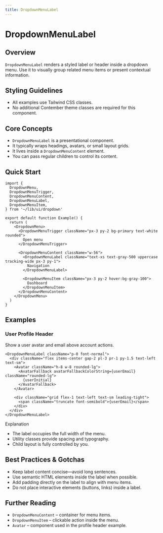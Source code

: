 ```yaml
---
title: DropdownMenuLabel
---
```


<!-- Edited by human: false -->
<!-- Examples count: 1 -->
<!-- Source examples: 0 -->
<!-- Playground examples: 1 -->
<!-- External examples: 0 -->
<!-- Import examples: 1 -->

# DropdownMenuLabel

## Overview
`DropdownMenuLabel` renders a styled label or header inside a dropdown menu.
Use it to visually group related menu items or present contextual information.

## Styling Guidelines
* All examples use Tailwind CSS classes.
* No additional Contember theme classes are required for this component.

## Core Concepts
* `DropdownMenuLabel` is a presentational component.
* It typically wraps headings, avatars, or small layout grids.
* It lives inside a `DropdownMenuContent` element.
* You can pass regular children to control its content.

## Quick Start
```tsx
import {
  DropdownMenu,
  DropdownMenuTrigger,
  DropdownMenuContent,
  DropdownMenuLabel,
  DropdownMenuItem,
} from '~/lib/ui/dropdown'

export default function Example() {
  return (
    <DropdownMenu>
      <DropdownMenuTrigger className="px-3 py-2 bg-primary text-white rounded">
        Open menu
      </DropdownMenuTrigger>

      <DropdownMenuContent className="w-56">
        <DropdownMenuLabel className="text-xs text-gray-500 uppercase tracking-wide px-3 py-1">
          Navigation
        </DropdownMenuLabel>

        <DropdownMenuItem className="px-3 py-2 hover:bg-gray-100">
          Dashboard
        </DropdownMenuItem>
      </DropdownMenuContent>
    </DropdownMenu>
  )
}
```

## Examples

### User Profile Header
Show a user avatar and email above account actions.

```tsx
<DropdownMenuLabel className="p-0 font-normal">
  <div className="flex items-center gap-2 pl-3 pr-1 py-1.5 text-left text-sm">
    <Avatar className="h-8 w-8 rounded-lg">
      <AvatarFallback avatarFallbackColorString={userEmail} className="rounded-lg">
        {userInitial}
      </AvatarFallback>
    </Avatar>

    <div className="grid flex-1 text-left text-sm leading-tight">
      <span className="truncate font-semibold">{userEmail}</span>
    </div>
  </div>
</DropdownMenuLabel>
```

Explanation
* The label occupies the full width of the menu.
* Utility classes provide spacing and typography.
* Child layout is fully controlled by you.

## Best Practices & Gotchas
* Keep label content concise—avoid long sentences.
* Use semantic HTML elements inside the label when possible.
* Add padding directly on the label to align with menu items.
* Do not place interactive elements (buttons, links) inside a label.

## Further Reading
* `DropdownMenuContent` – container for menu items.
* `DropdownMenuItem` – clickable action inside the menu.
* `Avatar` – component used in the profile header example.

<!-- End of Generated Documentation -->
